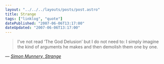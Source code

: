```yaml
---
layout: "../../../layouts/posts/post.astro"
title: Strange
tags: ["linklog", "quote"]
datePublished: "2007-06-06T13:17:00"
dateUpdated: "2007-06-06T13:17:00"
---
```


> I've not read &lsquo;The God Delusion&rsquo; but I do not need to: I simply imagine the kind of arguments he makes and then demolish them one by one.

— <cite>[Simon Munnery, _Strange_](https://www.newstatesman.com/blogs/simon-munnery/2007/06/phone-fight-someone-shouting)</cite>
